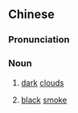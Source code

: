 {{also|黑烟}}
==Chinese==
{{zh-forms|s=黑烟}}

===Pronunciation===
{{zh-pron
|m=hēiyān
|cat=n
}}

===Noun===
{{zh-noun}}

# {{lb|zh|literary}} [[dark]] [[cloud]]s
# {{lb|zh|literary}} [[black]] [[smoke]]